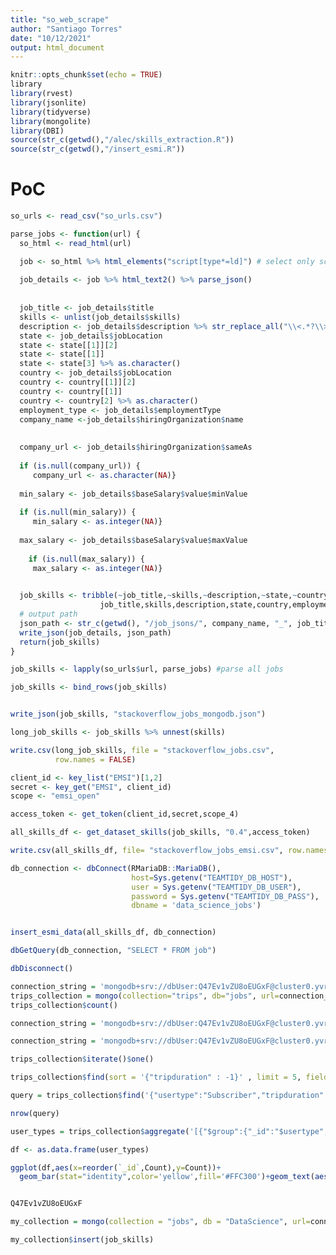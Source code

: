 ```yaml
---
title: "so_web_scrape"
author: "Santiago Torres"
date: "10/12/2021"
output: html_document
---
```


```r
knitr::opts_chunk$set(echo = TRUE)
library
library(rvest)
library(jsonlite)
library(tidyverse)
library(mongolite)
library(DBI)
source(str_c(getwd(),"/alec/skills_extraction.R"))
source(str_c(getwd(),"/insert_esmi.R"))
```

# PoC


```r
so_urls <- read_csv("so_urls.csv")

parse_jobs <- function(url) {
  so_html <- read_html(url)

  job <- so_html %>% html_elements("script[type*=ld]") # select only script that contains json job data
  
  job_details <- job %>% html_text2() %>% parse_json()
  
  
  job_title <- job_details$title
  skills <- unlist(job_details$skills)
  description <- job_details$description %>% str_replace_all("\\<.*?\\>", " ") %>% str_replace_all("&bull;", "") %>% trimws()
  state <- job_details$jobLocation 
  state <- state[[1]][2]
  state <- state[[1]]
  state <- state[3] %>% as.character()
  country <- job_details$jobLocation 
  country <- country[[1]][2]
  country <- country[[1]]
  country <- country[2] %>% as.character()
  employment_type <- job_details$employmentType
  company_name <-job_details$hiringOrganization$name
  
  
  company_url <- job_details$hiringOrganization$sameAs
  
  if (is.null(company_url)) {
     company_url <- as.character(NA)}
  
  min_salary <- job_details$baseSalary$value$minValue
  
  if (is.null(min_salary)) {
     min_salary <- as.integer(NA)}
  
  max_salary <- job_details$baseSalary$value$maxValue
  
    if (is.null(max_salary)) {
     max_salary <- as.integer(NA)}

  
  job_skills <- tribble(~job_title,~skills,~description,~state,~country,~employment_type,~company_name,~company_url,~min_salary,~max_salary,
                    job_title,skills,description,state,country,employment_type,company_name,company_url, min_salary, max_salary)
  # output path
  json_path <- str_c(getwd(), "/job_jsons/", company_name, "_", job_title, ".json")
  write_json(job_details, json_path)
  return(job_skills)
}
```

```r
job_skills <- lapply(so_urls$url, parse_jobs) #parse all jobs

job_skills <- bind_rows(job_skills)


write_json(job_skills, "stackoverflow_jobs_mongodb.json")

long_job_skills <- job_skills %>% unnest(skills)

write.csv(long_job_skills, file = "stackoverflow_jobs.csv",
          row.names = FALSE)
```


```r
client_id <- key_list("EMSI")[1,2]
secret <- key_get("EMSI", client_id)
scope <- "emsi_open"

access_token <- get_token(client_id,secret,scope_4)

all_skills_df <- get_dataset_skills(job_skills, "0.4",access_token)

write.csv(all_skills_df, file= "stackoverflow_jobs_emsi.csv", row.names = FALSE)

```


```r
db_connection <- dbConnect(RMariaDB::MariaDB(),
                           host=Sys.getenv("TEAMTIDY_DB_HOST"),
                           user = Sys.getenv("TEAMTIDY_DB_USER"),
                           password = Sys.getenv("TEAMTIDY_DB_PASS"),
                           dbname = 'data_science_jobs')


insert_esmi_data(all_skills_df, db_connection)

dbGetQuery(db_connection, "SELECT * FROM job")

dbDisconnect()

```



```r
connection_string = 'mongodb+srv://dbUser:Q47Ev1vZU8oEUGxF@cluster0.yvrzo.mongodb.net/test?readPreference=primary&ssl=true'
trips_collection = mongo(collection="trips", db="jobs", url=connection_string)
trips_collection$count()

connection_string = 'mongodb+srv://dbUser:Q47Ev1vZU8oEUGxF@cluster0.yvrzo.mongodb.net/test'

connection_string = 'mongodb+srv://dbUser:Q47Ev1vZU8oEUGxF@cluster0.yvrzo.mongodb.net/myFirstDatabase?retryWrites=true&w=majority'

trips_collection$iterate()$one()

trips_collection$find(sort = '{"tripduration" : -1}' , limit = 5, fields = '{"_id" : true, "tripduration" : true}')

query = trips_collection$find('{"usertype":"Subscriber","tripduration":{"$gt":500},"$expr": {"$eq": ["$start station name","$end station name"]}}')

nrow(query)

user_types = trips_collection$aggregate('[{"$group":{"_id":"$usertype", "Count": {"$sum":1}}}]')

df <- as.data.frame(user_types)

ggplot(df,aes(x=reorder(`_id`,Count),y=Count))+
  geom_bar(stat="identity",color='yellow',fill='#FFC300')+geom_text(aes(label = Count), color = "red") +coord_flip()+xlab("User Type")


Q47Ev1vZU8oEUGxF

my_collection = mongo(collection = "jobs", db = "DataScience", url=connection_string) # create connection, database and collection

my_collection$insert(job_skills)
```